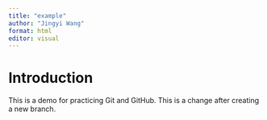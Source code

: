 ```yaml
---
title: "example"
author: "Jingyi Wang"
format: html
editor: visual
---
```


# Introduction

This is a demo for practicing Git and GitHub. 
This is a change after creating a new branch.